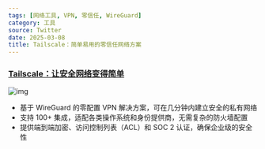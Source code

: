 ```yaml
---
tags: [网络工具, VPN, 零信任, WireGuard]
category: 工具
source: Twitter
date: 2025-03-08
title: Tailscale：简单易用的零信任网络方案
---
```


### [Tailscale：让安全网络变得简单](https://tailscale.com/)

![img](https://img.mengpeng.tech/i/2025/03/08/67cc4b71195d9.webp)


- 基于 WireGuard 的零配置 VPN 解决方案，可在几分钟内建立安全的私有网络
- 支持 100+ 集成，适配各类操作系统和身份提供商，无需复杂的防火墙配置
- 提供端到端加密、访问控制列表（ACL）和 SOC 2 认证，确保企业级的安全性 